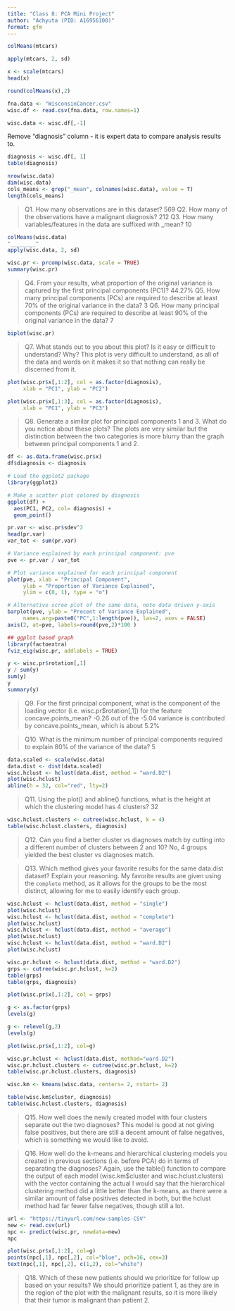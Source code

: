 ```yaml
---
title: "Class 8: PCA Mini Project"
author: "Achyuta (PID: A16956100)"
format: gfm
---
```


```r
colMeans(mtcars)
```

```r
apply(mtcars, 2, sd)
```

```r
x <- scale(mtcars)
head(x)
```

```r
round(colMeans(x),2)
```

```r
fna.data <- "WisconsinCancer.csv"
wisc.df <- read.csv(fna.data, row.names=1)

```

```r
wisc.data <- wisc.df[,-1]

```

Remove "diagnosis" column - it is expert data to compare analysis results to.

```r
diagnosis <- wisc.df[, 1]
table(diagnosis)
```

```r
nrow(wisc.data)
dim(wisc.data)
cols_means <- grep("_mean", colnames(wisc.data), value = T)
length(cols_means)
```
> Q1. How many observations are in this dataset?
569
> Q2. How many of the observations have a malignant diagnosis?
212
> Q3. How many variables/features in the data are suffixed with _mean?
10

```r
colMeans(wisc.data)
"________"
apply(wisc.data, 2, sd)
```


```r
wisc.pr <- prcomp(wisc.data, scale = TRUE)
summary(wisc.pr)
```

> Q4. From your results, what proportion of the original variance is captured by the first principal components (PC1)?
44.27%
> Q5. How many principal components (PCs) are required to describe at least 70% of the original variance in the data?
3
> Q6. How many principal components (PCs) are required to describe at least 90% of the original variance in the data?
7

```r
biplot(wisc.pr)
```
> Q7. What stands out to you about this plot? Is it easy or difficult to understand? Why? 
This plot is very difficult to understand, as all of the data and words on it makes it so that nothing can really be discerned from it.

```r
plot(wisc.pr$x[,1:2], col = as.factor(diagnosis),
     xlab = "PC1", ylab = "PC2")
```


```r
plot(wisc.pr$x[,1:3], col = as.factor(diagnosis), 
     xlab = "PC1", ylab = "PC3")
```
> Q8. Generate a similar plot for principal components 1 and 3. What do you notice about these plots?
The plots are very similar but the distinction between the two categories is more blurry than the graph between principal components 1 and 2.

```r
df <- as.data.frame(wisc.pr$x)
df$diagnosis <- diagnosis

# Load the ggplot2 package
library(ggplot2)

# Make a scatter plot colored by diagnosis
ggplot(df) + 
  aes(PC1, PC2, col= diagnosis) + 
  geom_point()
```

```r
pr.var <- wisc.pr$sdev^2
head(pr.var)
var_tot <- sum(pr.var)
```

```r
# Variance explained by each principal component: pve
pve <- pr.var / var_tot

# Plot variance explained for each principal component
plot(pve, xlab = "Principal Component", 
     ylab = "Proportion of Variance Explained", 
     ylim = c(0, 1), type = "o")
```

```r
# Alternative scree plot of the same data, note data driven y-axis
barplot(pve, ylab = "Precent of Variance Explained",
     names.arg=paste0("PC",1:length(pve)), las=2, axes = FALSE)
axis(2, at=pve, labels=round(pve,2)*100 )
```

```r
## ggplot based graph
library(factoextra)
fviz_eig(wisc.pr, addlabels = TRUE)
```
```r
y <- wisc.pr$rotation[,1]
y / sum(y)
sum(y)
y
summary(y)
```

> Q9. For the first principal component, what is the component of the loading vector (i.e. wisc.pr$rotation[,1]) for the feature concave.points_mean?
-0.26 out of the -5.04 variance is contributed by concave.points_mean, which is about 5.2%

> Q10. What is the minimum number of principal components required to explain 80% of the variance of the data?
5


```r
data.scaled <- scale(wisc.data)
data.dist <- dist(data.scaled)
wisc.hclust <- hclust(data.dist, method = "ward.D2")
plot(wisc.hclust)
abline(h = 32, col="red", lty=2)
```
> Q11. Using the plot() and abline() functions, what is the height at which the clustering model has 4 clusters?
32


```r

wisc.hclust.clusters <- cutree(wisc.hclust, k = 4)
table(wisc.hclust.clusters, diagnosis)


```
> Q12. Can you find a better cluster vs diagnoses match by cutting into a different number of clusters between 2 and 10?
No, 4 groups yielded the best cluster vs diagnoses match.

> Q13. Which method gives your favorite results for the same data.dist dataset? Explain your reasoning.
My favorite results are given using the `complete` method, as it allows for the groups to be the most distinct, allowing for me to easily identify each group.

```r
wisc.hclust <- hclust(data.dist, method = "single")
plot(wisc.hclust)
wisc.hclust <- hclust(data.dist, method = "complete")
plot(wisc.hclust)
wisc.hclust <- hclust(data.dist, method = "average")
plot(wisc.hclust)
wisc.hclust <- hclust(data.dist, method = "ward.D2")
plot(wisc.hclust)
```

```r
wisc.pr.hclust <- hclust(data.dist, method = "ward.D2")
grps <- cutree(wisc.pr.hclust, k=2)
table(grps)
table(grps, diagnosis)
```

```r
plot(wisc.pr$x[,1:2], col = grps)
```

```r
g <- as.factor(grps)
levels(g)
```

```r
g <- relevel(g,2)
levels(g)
```

```r
plot(wisc.pr$x[,1:2], col=g)
```

```r
wisc.pr.hclust <- hclust(data.dist, method="ward.D2")
wisc.pr.hclust.clusters <- cutree(wisc.pr.hclust, k=2)
table(wisc.pr.hclust.clusters, diagnosis)
```


```r
wisc.km <- kmeans(wisc.data, centers= 2, nstart= 2)
```

```r
table(wisc.km$cluster, diagnosis)
table(wisc.hclust.clusters, diagnosis)
```
> Q15. How well does the newly created model with four clusters separate out the two diagnoses?
This model is good at not giving false positives, but there are still a decent amount of false negatives, which is something we would like to avoid.

> Q16. How well do the k-means and hierarchical clustering models you created in previous sections (i.e. before PCA) do in terms of separating the diagnoses? Again, use the table() function to compare the output of each model (wisc.km$cluster and wisc.hclust.clusters) with the vector containing the actual 
I would say that the hierarchical clustering method did a little better than the k-means, as there were a similar amount of false positives detected in both, but the hclust method had far fewer false negatives, though still a lot.

```r
url <- "https://tinyurl.com/new-samples-CSV"
new <- read.csv(url)
npc <- predict(wisc.pr, newdata=new)
npc
```

```r
plot(wisc.pr$x[,1:2], col=g)
points(npc[,1], npc[,2], col="blue", pch=16, cex=3)
text(npc[,1], npc[,2], c(1,2), col="white")
```
> Q18. Which of these new patients should we prioritize for follow up based on your results?
We should prioritize patient 1, as they are in the region of the plot with the malignant results, so it is more likely that their tumor is malignant than patient 2.
